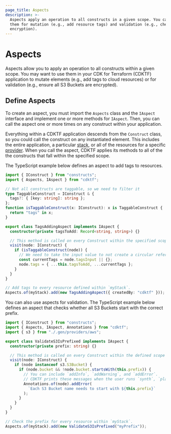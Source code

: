 ```yaml
---
page_title: Aspects
description: >-
  Aspects apply an operation to all constructs in a given scope. You can use
  them for mutation (e.g., add resource tags) and validation (e.g., check
  encryption).
---
```


# Aspects

Aspects allow you to apply an operation to all constructs within a given scope. You may want to use them in your CDK for Terraform (CDKTF) application to mutate elements (e.g., add tags to cloud resources) or for validation (e.g., ensure all S3 Buckets are encrypted).

## Define Aspects

To create an aspect, you must import the `Aspects` class and the `IAspect` interface and implement one or more methods for `IAspect`. Then, you can call the aspect one or more times on any construct within your application.

Everything within a CDKTF application descends from the `Construct` class, so you could call the construct on any instantiated element. This includes the entire application, a particular [stack](/cdktf/concepts/stacks), or all of the resources for a specific [provider](/cdktf/concepts/providers-and-resources). When you call the aspect, CDKTF applies its methods to all of the the constructs that fall within the specified scope.

The TypeScript example below defines an aspect to add tags to resources.

```ts
import { IConstruct } from "constructs";
import { Aspects, IAspect } from "cdktf";

// Not all constructs are taggable, so we need to filter it
type TaggableConstruct = IConstruct & {
  tags?: { [key: string]: string };
};
function isTaggableConstruct(x: IConstruct): x is TaggableConstruct {
  return "tags" in x;
}

export class TagsAddingAspect implements IAspect {
  constructor(private tagsToAdd: Record<string, string>) {}

  // This method is called on every Construct within the specified scope (resources, data sources, etc.).
  visit(node: IConstruct) {
    if (isTaggableConstruct(node)) {
      // We need to take the input value to not create a circular reference
      const currentTags = node.tagsInput || {};
      node.tags = { ...this.tagsToAdd, ...currentTags };
    }
  }
}

// Add tags to every resource defined within `myStack`.
Aspects.of(myStack).add(new TagsAddingAspect({ createdBy: "cdktf" }));
```

You can also use aspects for validation. The TypeScript example below defines an aspect that checks whether all S3 Buckets start with the correct prefix.

```ts
import { IConstruct } from "constructs";
import { Aspects, IAspect, Annotations } from "cdktf";
import { s3 } from "./.gen/providers/aws";

export class ValidateS3IsPrefixed implements IAspect {
  constructor(private prefix: string) {}

  // This method is called on every Construct within the defined scope (resource, data sources, etc.).
  visit(node: IConstruct) {
    if (node instanceof s3.S3Bucket) {
      if (node.bucket && !node.bucket.startsWith(this.prefix)) {
        // You can include `addInfo`, `addWarning`, and `addError`.
        // CDKTF prints these messages when the user runs `synth`, `plan`, or `deploy`.
        Annotations.of(node).addError(
          `Each S3 Bucket name needs to start with ${this.prefix}`
        );
      }
    }
  }
}

// Check the prefix for every resource within `myStack`.
Aspects.of(myStack).add(new ValidateS3IsPrefixed("myPrefix"));
```
